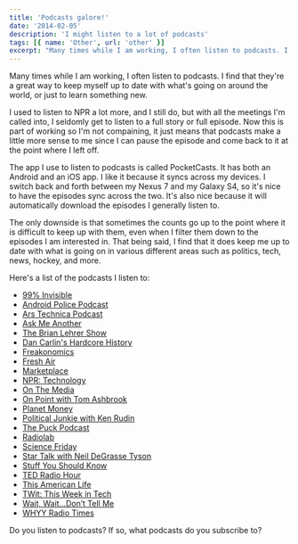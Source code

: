 ```yaml
---
title: 'Podcasts galore!'
date: '2014-02-05'
description: 'I might listen to a lot of podcasts'
tags: [{ name: 'Other', url: 'other' }]
excerpt: "Many times while I am working, I often listen to podcasts. I find that they're a great way to keep myself up to date with what's going on around the world, or just to learn something new."
---
```


Many times while I am working, I often listen to podcasts. I find that they're a great way to keep myself up to date with what's going on around the world, or just to learn something new.

I used to listen to NPR a lot more, and I still do, but with all the meetings I'm called into, I seldomly get to listen to a full story or full episode. Now this is part of working so I'm not compaining, it just means that podcasts make a little more sense to me since I can pause the episode and come back to it at the point where I left off.

The app I use to listen to podcasts is called PocketCasts. It has both an Android and an iOS app. I like it because it syncs across my devices. I switch back and forth between my Nexus 7 and my Galaxy S4, so it's nice to have the episodes sync across the two. It's also nice because it will automatically download the episodes I generally listen to.

The only downside is that sometimes the counts go up to the point where it is difficult to keep up with them, even when I filter them down to the episodes I am interested in. That being said, I find that it does keep me up to date with what is going on in various different areas such as politics, tech, news, hockey, and more.

Here's a list of the podcasts I listen to:

-   <a href="http://99percentinvisible.org" target="_blank" rel="noopener">
        99% Invisible
    </a>
-   <a href="http://www.androidpolice.com" target="_blank" rel="noopener">
        Android Police Podcast
    </a>
-   <a href="http://www.arstechnica.com" target="_blank" rel="noopener">
        Ars Technica Podcast
    </a>
-   <a href="http://www.npr.org/podcasts/510299/ask-me-another" target="_blank" rel="noopener">
        Ask Me Another
    </a>
-   <a href="http://www.wnyc.org/shows/bl/" target="_blank" rel="noopener">
        The Brian Lehrer Show
    </a>
-   <a href="http://www.dancarlin.com/hardcore-history-series/" target="_blank" rel="noopener">
        Dan Carlin's Hardcore History
    </a>
-   <a href="http://freakonomics.com" target="_blank" rel="noopener">
        Freakonomics
    </a>
-   <a href="http://www.npr.org/programs/fresh-air/" target="_blank" rel="noopener">
        Fresh Air
    </a>
-   <a href="http://www.marketplace.org" target="_blank" rel="noopener">
        Marketplace
    </a>
-   <a href="http://www.npr.org/rss/podcast/podcast_detail.php?siteId=4819382" target="_blank" rel="noopener">
        NPR: Technology
    </a>
-   <a href="http://www.onthemedia.org/" target="_blank" rel="noopener">
        On The Media
    </a>
-   <a href="http://onpoint.wbur.org/" target="_blank" rel="noopener">
        On Point with Tom Ashbrook
    </a>
-   <a href="http://www.npr.org/blogs/money/" target="_blank" rel="noopener">
        Planet Money
    </a>
-   <a href="http://krpoliticaljunkie.com" target="_blank" rel="noopener">
        Political Junkie with Ken Rudin
    </a>
-   <a href="http://www.puckpodcast.com/" target="_blank" rel="noopener">
        The Puck Podcast
    </a>
-   <a href="http://www.radiolab.org/" target="_blank" rel="noopener">
        Radiolab
    </a>
-   <a href="http://sciencefriday.com/" target="_blank" rel="noopener">
        Science Friday
    </a>
-   <a href="http://www.startalkradio.net" target="_blank" rel="noopener">
        Star Talk with Neil DeGrasse Tyson
    </a>
-   <a href="http://www.stuffyoushouldknow.com/podcasts/" target="_blank" rel="noopener">
        Stuff You Should Know
    </a>
-   <a href="http://www.npr.org/programs/ted-radio-hour/" target="_blank" rel="noopener">
        TED Radio Hour
    </a>
-   <a href="http://www.thisamericanlife.org" target="_blank" rel="noopener">
        This American Life
    </a>
-   <a href="http://twit.tv/" target="_blank" rel="noopener">
        TWit: This Week in Tech
    </a>
-   <a href="http://www.npr.org/programs/wait-wait-dont-tell-me/" target="_blank" rel="noopener">
        Wait, Wait&#8230;Don&#8217;t Tell Me
    </a>
-   <a href="http://whyy.org/cms/radiotimes/" target="_blank" rel="noopener">
        WHYY Radio Times
    </a>

Do you listen to podcasts? If so, what podcasts do you subscribe to?
